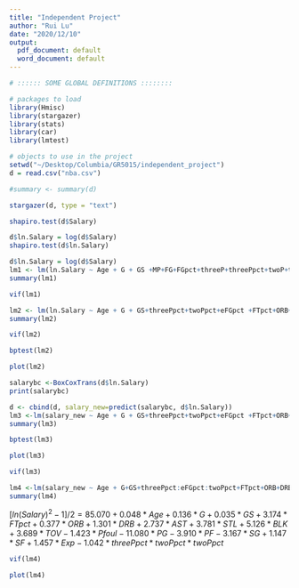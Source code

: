 ```yaml
---
title: "Independent Project"
author: "Rui Lu"
date: "2020/12/10"
output:
  pdf_document: default
  word_document: default
---
```


```r
# :::::: SOME GLOBAL DEFINITIONS ::::::::

# packages to load
library(Hmisc)
library(stargazer)
library(stats)
library(car)
library(lmtest)

# objects to use in the project
setwd("~/Desktop/Columbia/GR5015/independent_project")
d = read.csv("nba.csv")

#summary <- summary(d)

stargazer(d, type = "text")
```


```r
shapiro.test(d$Salary)
```

```r
d$ln.Salary = log(d$Salary)
shapiro.test(d$ln.Salary)
```





```r
d$ln.Salary = log(d$Salary)
lm1 <- lm(ln.Salary ~ Age + G + GS +MP+FG+FGpct+threeP+threePpct+twoP+twoPpct+eFGpct+FT +FTpct+ORB+DRB+AST+STL+BLK+TOV+Pfoul+PTSperG+PG+PF+SG+SF+Exp, data=d)
summary(lm1)
```

```r
vif(lm1)
```

```r
lm2 <- lm(ln.Salary ~ Age + G + GS+threePpct+twoPpct+eFGpct +FTpct+ORB+DRB+AST+STL+BLK+TOV+Pfoul+PG+PF+SG+SF+Exp, data=d)
summary(lm2)
```


```r

vif(lm2)
```


```r
bptest(lm2)
```

```r
plot(lm2)
```

```r
salarybc <-BoxCoxTrans(d$ln.Salary)
print(salarybc)
```

```r
d <- cbind(d, salary_new=predict(salarybc, d$ln.Salary))
lm3 <-lm(salary_new ~ Age + G + GS+threePpct+twoPpct+eFGpct +FTpct+ORB+DRB+AST+STL+BLK+TOV+Pfoul+PG+PF+SG+SF+Exp, data=d)
summary(lm3)
```

```r
bptest(lm3)
```

```r
plot(lm3)
```

```r
vif(lm3)
```

```r
lm4 <-lm(salary_new ~ Age + G+GS+threePpct:eFGpct:twoPpct+FTpct+ORB+DRB+AST+STL+BLK+TOV+Pfoul+PG+PF+SG+SF+Exp, data=d)
summary(lm4)
```

$[ln(Salary)^2 - 1]/ 2 = 85.070 + 0.048*Age + 0.136*G + 0.035*GS + 3.174*FTpct+0.377*ORB+1.301*DRB+2.737*AST+3.781*STL+5.126*BLK+3.689*TOV-1.423*Pfoul-11.080*PG-3.910*PF-3.167*SG+1.147*SF+1.457*Exp-1.042*threePpct*twoPpct*twoPpct$


```r
vif(lm4)
```

```r
plot(lm4)
```
